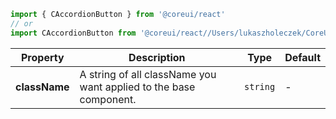 
```jsx
import { CAccordionButton } from '@coreui/react'
// or
import CAccordionButton from '@coreui/react//Users/lukaszholeczek/CoreUI/@coreui/react/packages/coreui-react/src/components/accordion/CAccordionButton'
```

| Property | Description | Type | Default |
| --- | --- | --- | --- |
| **className** | A string of all className you want applied to the base component. | `string` | - |
